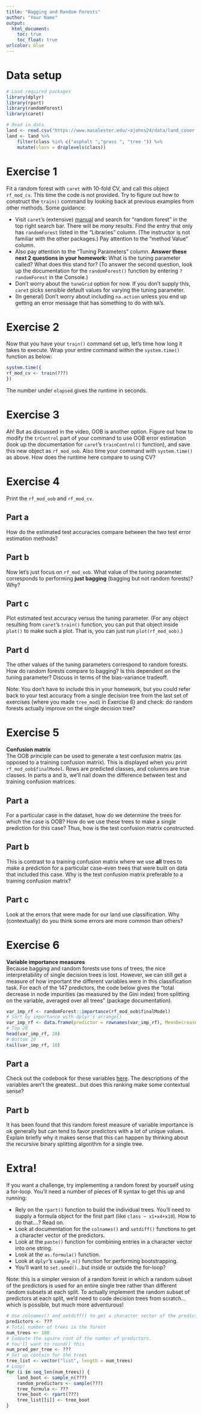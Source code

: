 ```yaml
---
title: "Bagging and Random Forests"
author: "Your Name"
output: 
  html_document:
    toc: true
    toc_float: true
urlcolor: blue
---
```


# Data setup

```r
# Load required packages
library(dplyr)
library(rpart)
library(randomForest)
library(caret)

# Read in data
land <- read.csv("https://www.macalester.edu/~ajohns24/data/land_cover.csv")
land <- land %>% 
    filter(class %in% c("asphalt ","grass ", "tree ")) %>% 
    mutate(class = droplevels(class))
```




# Exercise 1

Fit a random forest with `caret` with 10-fold CV, and call this object `rf_mod_cv`. This time the code is not provided. Try to figure out how to construct the `train()` command by looking back at previous examples from other methods. Some guidance:

- Visit `caret`'s (extensive) [manual](https://topepo.github.io/caret/available-models.html) and search for "random forest" in the top right search bar. There will be *many* results. Find the entry that only has `randomForest` listed in the "Libraries" column. (The instructor is not familiar with the other packages.) Pay attention to the "method Value" column.
- Also pay attention to the "Tuning Parameters" column. **Answer these next 2 questions in your homework:** What is the tuning parameter called? What does this stand for? (To answer the second question, look up the documentation for the `randomForest()` function by entering `?randomForest` in the Console.)
- Don't worry about the `tuneGrid` option for now. If you don't supply this, `caret` picks sensible default values for varying the tuning parameter.
- (In general) Don't worry about including `na.action` unless you end up getting an error message that has something to do with `NA`'s.





# Exercise 2

Now that you have your `train()` command set up, let's time how long it takes to execute. Wrap your entire command within the `system.time()` function as below:

```r
system.time({
rf_mod_cv <- train(???)
})
```

The number under `elapsed` gives the runtime in seconds.





# Exercise 3

Ah! But as discussed in the video, OOB is another option. Figure out how to modify the `trControl` part of your command to use OOB error estimation (look up the documentation for `caret`'s `trainControl()` function), and save this new object as `rf_mod_oob`. Also time your command with `system.time()` as above. How does the runtime here compare to using CV?





# Exercise 4

Print the `rf_mod_oob` and `rf_mod_cv`.

## Part a 

How do the estimated test accuracies compare between the two test error estimation methods?

## Part b

Now let's just focus on `rf_mod_oob`. What value of the tuning parameter corresponds to performing **just bagging** (bagging but not random forests)? Why?

## Part c

Plot estimated test accuracy versus the tuning parameter. (For any object resulting from `caret`'s `train()` function, you can put that object inside `plot()` to make such a plot. That is, you can just run `plot(rf_mod_oob)`.)

## Part d

The other values of the tuning parameters correspond to random forests. How do random forests compare to bagging? Is this dependent on the tuning parameter? Discuss in terms of the bias-variance tradeoff.







Note: You don't have to include this in your homework, but you could refer back to your test accuracy from a single decision tree from the last set of exercises (where you made `tree_mod1` in Exercise 6) and check: do random forests actually improve on the single decision tree?










# Exercise 5

**Confusion matrix**    
The OOB principle can be used to generate a test confusion matrix (as opposed to a training confusion matrix). This is displayed when you print `rf_mod_oob$finalModel`. Rows are predicted classes, and columns are true classes. In parts a and b, we'll nail down the difference between test and training confusion matrices.

## Part a

For a particular case in the dataset, how do we determine the trees for which the case is OOB? How do we use these trees to make a single prediction for this case? Thus, how is the test confusion matrix constructed.

## Part b

This is contrast to a training confusion matrix where we use **all** trees to make a prediction for a particular case--even trees that were built on data that included this case. Why is the test confusion matrix preferable to a training confusion matrix?

## Part c

Look at the errors that were made for our land use classification. Why (contextually) do you think some errors are more common than others?




# Exercise 6

**Variable importance measures**    
Because bagging and random forests use tons of trees, the nice interpretability of single decision trees is lost. However, we can still get a measure of how important the different variables were in this classification task. For each of the 147 predictors, the code below gives the "total decrease in node impurities (as measured by the Gini index) from splitting on the variable, averaged over all trees" (package documentation).

```r
var_imp_rf <- randomForest::importance(rf_mod_oob$finalModel)
# Sort by importance with dplyr's arrange()
var_imp_rf <- data.frame(predictor = rownames(var_imp_rf), MeanDecreaseGini = var_imp_rf[,"MeanDecreaseGini"]) %>% arrange(desc(MeanDecreaseGini))
# Top 20
head(var_imp_rf, 20)
# Bottom 10
tail(var_imp_rf, 10)
```

## Part a

Check out the codebook for these variables [here](https://archive.ics.uci.edu/ml/datasets/Urban+Land+Cover). The descriptions of the variables aren't the greatest...but does this ranking make some contextual sense?

## Part b

It has been found that this random forest measure of variable importance is ok generally but can tend to favor predictors with a lot of unique values. Explain briefly why it makes sense that this can happen by thinking about the recursive binary splitting algorithm for a single tree.





# Extra!

If you want a challenge, try implementing a random forest by yourself using a for-loop. You'll need a number of pieces of R syntax to get this up and running:

- Rely on the `rpart()` function to build the individual trees. You'll need to supply a formula object for the first part (like `class ~ x1+x4+x10`). How to do that....? Read on.
- Look at documentation for the `colnames()` and `setdiff()` functions to get a character vector of the predictors.
- Look at the `paste()` function for combining entries in a character vector into one string.
- Look at the `as.formula()` function.
- Look at `dplyr`'s `sample_n()` function for performing bootstrapping.
- You'll want to `set.seed()`...but inside or outside the for-loop?

Note: this is a simpler version of a random forest in which a random subset of the predictors is used for an entire single tree rather than different random subsets at each split. To actually implement the random subset of predictors at each split, we'd need to code decision trees from scratch...which is possible, but much more adventurous!

```r
# Use colnames() and setdiff() to get a character vector of the predictors:
predictors <- ???
# Total number of trees in the forest
num_trees <- 100
# Compute the square root of the number of predictors.
# You'll want to round() this
num_pred_per_tree <- ???
# Set up contain for the trees
tree_list <- vector("list", length = num_trees)
# Loop!
for (i in seq_len(num_trees)) {
    land_boot <- sample_n(???)
    random_predictors <- sample(???)
    tree_formula <- ???
    tree_boot <- rpart(???)
    tree_list[[i]] <- tree_boot
}
```


